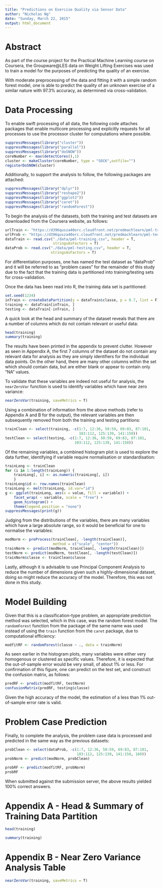 ```yaml
---
title: "Predictions on Exercise Quality via Sensor Data"
author: "Nicholas Ng"
date: "Sunday, March 22, 2015"
output: html_document
---
```


# Abstract
As part of the course project for the Practical Machine Learning course on Coursera, the Groupware@LES data on Weight Lifting Exercises was used to train a model for the purposes of predicting the quality of an exercise.

With moderate preprocessing of the data and fitting it with a simple random forest model, one is able to predict the quality of an unknown exercise of a similar nature with 97.3% accuracy, as determined via cross-validation.

# Data Processing
To enable swift processing of all data, the following code attaches packages that enable multicore processing and explicitly requests for all processes to use the processor cluster for computations where possible.
```r
suppressMessages(library("cluster"))
suppressMessages(library("parallel"))
suppressMessages(library("doSNOW"))
coreNumber <- max(detectCores(),1)
cluster <- makeCluster(coreNumber, type = "SOCK",outfile="")
registerDoSNOW(cluster)
```

Additionally, to support the analysis to follow, the following packages are attached:
```r
suppressMessages(library("dplyr"))
suppressMessages(library("reshape2"))
suppressMessages(library("ggplot2"))
suppressMessages(library("caret"))
suppressMessages(library("randomForest"))
```

To begin the analysis of the datasets, both the training and test datasets are downloaded from the Coursera website, as follows:
```r
urlTrain <- "https://d396qusza40orc.cloudfront.net/predmachlearn/pml-training.csv"
urlProb <- "https://d396qusza40orc.cloudfront.net/predmachlearn/pml-testing.csv"
dataTrain <- read.csv("./data/pml-training.csv", header = T, 
                      stringsAsFactors = T)
dataProb <- read.csv("./data/pml-testing.csv", header = T, 
                     stringsAsFactors = T)
```
For differentiation purposes, one has named the test dataset as "dataProb" and it will be referred to as "problem cases" for the remainder of this study due to the fact that the training data is partitioned into training/testing sets for cross-validation.

Once the data has been read into R, the training data set is partitioned:
```r
set.seed(1234)
inTrain <- createDataPartition(y = dataTrain$classe, p = 0.7, list = F)
training <- dataTrain[inTrain, ]
testing <- dataTrain[-inTrain, ]
```

A quick look at the head and summary of the dataset reveals that there are a number of columns which do not contain relevant or useful data:
```r
head(training)
summary(training)
```
The results have been printed in the appendix to prevent clutter. However as seen in Appendix A, the first 7 columns of the dataset do not contain any relevant data for analysis as they are simply identifiers for the individual data points. On the other hand, there are many other columns within the set which should contain data, but are either blank or appear to contain only "NA" values.

To validate that these variables are indeed not useful for analysis, the `nearZeroVar` function is used to identify variables which have near zero variance:
```r
nearZeroVar(training, saveMetrics = T)
```

Using a combination of information from the above methods (refer to Appendix A and B for the output), the relevant variables are then subsequently removed from both the training and testing partitions:
```r
trainClean <- select(training, -c(1:7, 12:36, 50:59, 69:83, 87:101,
                                  103:112, 125:139, 141:150))
testClean <- select(testing, -c(1:7, 12:36, 50:59, 69:83, 87:101,
                                103:112, 125:139, 141:150))
```

Of the remaining variables, a combined histogram plot is used to explore the data further, identifying if variable require normalisation or standardisation:
```r
trainLong <- trainClean
for (i in 1:length(trainLong)) {
    trainLong[, i] <- as.numeric(trainLong[, i])
    }
trainLong$id <- row.names(trainClean)
trainLong <- melt(trainLong, id.var="id")
g <- ggplot(trainLong, aes(x = value, fill = variable)) + 
    facet_wrap( ~ variable, scale = "free") +
    geom_histogram() +
    theme(legend.position = "none")
suppressMessages(print(g))
```

Judging from the distributions of the variables, there are many variables which have a large absolute range, so it would be beneficial for one to normalise the variables:
```r
modNorm <- preProcess(trainClean[, -length(trainClean)],
                      method = c("scale", "center"))
trainNorm <- predict(modNorm, trainClean[, -length(trainClean)])
testNorm <- predict(modNorm, testClean[, -length(testClean)])
trainNorm$classe <- trainClean$classe
```

Lastly, although it is advisable to use Principal Component Analysis to reduce the number of dimensions given such a highly-dimensional dataset, doing so might reduce the accuracy of the model. Therefore, this was not done in this study.

# Model Building
Given that this is a classification-type problem, an appropriate prediction method was selected, which in this case, was the random forest model. The `randomForest` function from the package of the same name was used instead of using the `train` function from the `caret` package, due to computational efficiency:
```r
modfitRF <- randomForest(classe ~ ., data = trainNorm)
```

As seen earlier in the histogram plots, many variables were either very homogenous or clustered as specific values. Therefore, it is expected that the out-of-sample error would be very small, of about 1% or less. For confirmation of this figure, one can predict on the test set, and construct the confusion matrix, as follows:
```r
predRF <- predict(modfitRF, testNorm)
confusionMatrix(predRF, testing$classe)
```

Given the high accuracy of the model, the estimation of a less than 1% out-of-sample error rate is valid.

# Problem Case Prediction
Finally, to complete the analysis, the problem case data is processed and predicted in the same way as the previous datasets:
```r
probClean <- select(dataProb, -c(1:7, 12:36, 50:59, 69:83, 87:101,
                                 103:112, 125:139, 141:150, 160))
probNorm <- predict(modNorm, probClean)

probRF <- predict(modfitRF, probNorm)
probRF
```

When submitted against the submission server, the above results yielded 100% correct answers.

# Appendix A - Head & Summary of Training Data Partition
```r
head(training)
```
```r
summary(training)
```

# Appendix B - Near Zero Variance Analysis Table
```r
nearZeroVar(training, saveMetrics = T)
```
